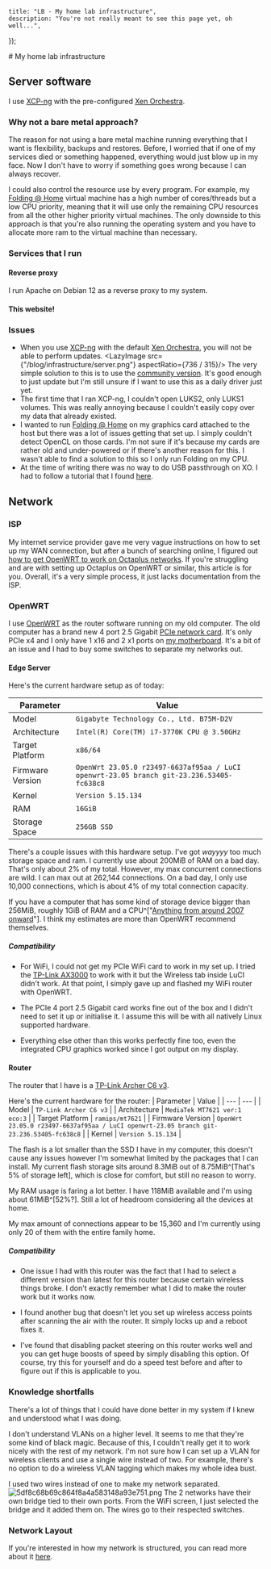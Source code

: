 

    title: "LB - My home lab infrastructure",
    description: "You're not really meant to see this page yet, oh well...",
});

<Lazy>
# My home lab infrastructure

## Server software
I use [XCP-ng](https://xcp-ng.org/) with the pre-configured [Xen Orchestra](https://xen-orchestra.com/#!/xoa).

### Why not a bare metal approach?
The reason for not using a bare metal machine running everything that I want is flexibility, backups and restores. Before, I worried that if one of my services died or something happened, everything would just blow up in my face. Now I don't have to worry if something goes wrong because I can always recover.

I could also control the resource use by every program. For example, my [Folding @ Home](https://foldingathome.org/) virtual machine has a high number of cores/threads but a low CPU priority, meaning that it will use only the remaining CPU resources from all the other higher priority virtual machines. The only downside to this approach is that you're also running the operating system and you have to allocate more ram to the virtual machine than necessary.  

### Services that I run

#### Reverse proxy
I run Apache on Debian 12 as a reverse proxy to my system.

#### This website!

####

### Issues
 - When you use [XCP-ng](https://xcp-ng.org/) with the default [Xen Orchestra](https://xen-orchestra.com/#!/xoa), you will not be able to perform updates.
  <LazyImage src={"/blog/infrastructure/server.png"} aspectRatio={736 / 315}/> The very simple solution to this is to use the [community version](https://github.com/Jarli01/xenorchestra_installer). It's good enough to just update but I'm still unsure if I want to use this as a daily driver just yet.
 - The first time that I ran XCP-ng, I couldn't open LUKS2, only LUKS1 volumes. This was really annoying because I couldn't easily copy over my data that already existed.
 - I wanted to run [Folding @ Home](https://foldingathome.org/) on my graphics card attached to the host but there was a lot of issues getting that set up. I simply couldn't detect OpenCL on those cards. I'm not sure if it's because my cards are rather old and under-powered or if there's another reason for this. I wasn't able to find a solution to this so I only run Folding on my CPU.
 - At the time of writing there was no way to do USB passthrough on XO. I had to follow a tutorial that I found [here](https://www.techtutorials.tv/sections/xcp-ng/xcp-ng-usb-passthrough/).

## Network
### ISP
My internet service provider gave me very vague instructions on how to set up my WAN connection, but after a bunch of searching online, I figured out [how to get OpenWRT to work on Octaplus networks](:/221cb66ba89c43cda6494345a2f2217f). If you're struggling and are with setting up Octaplus on OpenWRT or similar, this article is for you. Overall, it's a very simple process, it just lacks documentation from the ISP.

### OpenWRT
I use [OpenWRT](https://openwrt.org/) as the router software running on my old computer. The old computer has a brand new 4 port 2.5 Gigabit [PCIe network card](https://www.amazon.co.uk/gp/product/B09SS8GVHC/ref=ppx_yo_dt_b_asin_title_o06_s00?ie=UTF8&th=1). It's only PCIe x4 and I only have 1 x16 and 2 x1 ports on [my motherboard](https://www.gigabyte.com/Motherboard/GA-B75M-D2V-rev-10#ov). It's a bit of an issue and I had to buy some switches to separate my networks out.

#### Edge Server
Here's the current hardware setup as of today:

| Parameter | Value |
| --- | --- |
| Model | `Gigabyte Technology Co., Ltd. B75M-D2V` |
| Architecture | `Intel(R) Core(TM) i7-3770K CPU @ 3.50GHz` |
| Target Platform | `x86/64` |
| Firmware Version | `OpenWrt 23.05.0 r23497-6637af95aa / LuCI openwrt-23.05 branch git-23.236.53405-fc638c8` |
| Kernel | `Version 5.15.134` |
| RAM | `16GiB` |
| Storage Space | `256GB SSD` |

There's a couple issues with this hardware setup. I've got *wayyyy* too much storage space and ram. I currently use about 200MiB of RAM on a bad day. That's only about 2% of my total. However, my max concurrent connections are wild. I can max out at 262,144 connections. On a bad day, I only use 10,000 connections, which is about 4% of my total connection capacity.

If you have a computer that has some kind of storage device bigger than 256MiB, roughly 1GiB of RAM and a CPU^["[Anything from around 2007 onward](https://openwrt.org/docs/guide-user/installation/openwrt_x86)"]. I think my estimates are more than OpenWRT recommend themselves.

##### Compatibility
 - For WiFi, I could not get my PCIe WiFi card to work in my set up. I tried the [TP-Link AX3000](https://www.amazon.co.uk/gp/product/B0B12ZC588/) to work with it but the Wireless tab inside LuCI didn't work. At that point, I simply gave up and flashed my WiFi router with OpenWRT.

 - The PCIe 4 port 2.5 Gigabit card works fine out of the box and I didn't need to set it up or initialise it. I assume this will be with all natively Linux supported hardware. 

 - Everything else other than this works perfectly fine too, even the integrated CPU graphics worked since I got output on my display.

#### Router
The router that I have is a [TP-Link Archer C6 v3](https://openwrt.org/toh/tp-link/archer_c6_v3). 

Here's the current hardware for the router:
| Parameter | Value |
| --- | --- |
| Model | `TP-Link Archer C6 v3` |
| Architecture | `MediaTek MT7621 ver:1 eco:3` |
| Target Platform | `ramips/mt7621` |
| Firmware Version | `OpenWrt 23.05.0 r23497-6637af95aa / LuCI openwrt-23.05 branch git-23.236.53405-fc638c8` |
| Kernel | `Version 5.15.134` |

The flash is a lot smaller than the SSD I have in my computer, this doesn't cause any issues however I'm somewhat limited by the packages that I can install. My current flash storage sits around 8.3MiB out of 8.75MiB^[That's 5% of storage left], which is close for comfort, but still no reason to worry.

My RAM usage is faring a lot better. I have 118MiB available and I'm using about 61MiB^[52%?]. Still a lot of headroom considering all the devices at home.

My max amount of connections appear to be 15,360 and I'm currently using only 20 of them with the entire family home.

##### Compatibility
- One issue I had with this router was the fact that I had to select a different version than latest for this router because certain wireless things broke. I don't exactly remember what I did to make the router work but it works now.

- I found another bug that doesn't let you set up wireless access points after scanning the air with the router. It simply locks up and a reboot fixes it.

- I've found that disabling packet steering on this router works well and you can get huge boosts of speed by simply disabling this option. Of course, try this for yourself and do a speed test before and after to figure out if this is applicable to you.

### Knowledge shortfalls
There's a lot of things that I could have done better in my system if I knew and understood what I was doing.

I don't understand VLANs on a higher level. It seems to me that they're some kind of black magic. Because of this, I couldn't really get it to work nicely with the rest of my network. I'm not sure how I can set up a VLAN for wireless clients and use a single wire instead of two. For example, there's no option to do a wireless VLAN tagging which makes my whole idea bust.

I used two wires instead of one to make my network separated. 
![5df8c68b69c864f8a4a583148a93e751.png](:/lan.png)
The 2 networks have their own bridge tied to their own ports. From the WiFi screen, I just selected the bridge and it added them on. The wires go to their respected switches.

### Network Layout

If you're interested in how my network is structured, you can read more about it [here](/blog/infrastructure/topology/).


</Lazy>